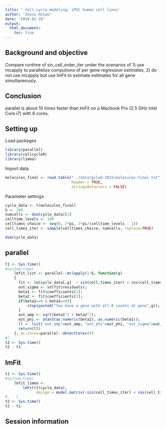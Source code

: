```yaml
---
title: ' Cell-cycle modeling: iPSC human cell lines'
author: "Joyce Hsiao"
date: "2016-01-28"
output: 
  html_document:
    toc: true
---
```



## Background and objective

Compare runtime of sin_cell_order_iter under the scenarios of 1) use mcapply to parallelize computions of per gene regression estimates, 2) do not use mcapply but use lmFit to estimate estimates for all gene simultaneously.


## Conclusion

parallel is about 10 times faster than lmFit on a Macbook Pro (2.5 GHz Intel Core i7) with 8 cores.


## Setting up

Load packages

```r
library(parallel)
library(cellcycleR)
library(limma)
```

Import data 

```r
molecules_final <- read.table("../data/gilad-2015/molecules-final.txt",
                              header = TRUE,
                              stringsAsFactors = FALSE)
```

Parameter settings.

```r
cycle_data <- t(molecules_final)
G <- 100
numcells <- dim(cycle_data)[1]
celltime_levels <- 100
celltimes_choice <- seq(0, 2*pi, 2*pi/(celltime_levels - 1))
cell_times_iter <- sample(celltimes_choice, numcells, replace=TRUE)

dim(cycle_data)
```


## parallel 

```r
t1 <- Sys.time()
#system.time( 
    lmfit_list <- parallel::mclapply(1:G, function(g)
    {
      fit <- lm(cycle_data[,g]  ~ sin(cell_times_iter) + cos(cell_times_iter) -1);
      out_sigma <- sd(fit$residuals);
      beta1 <- fit$coefficients[1];
      beta2 <- fit$coefficients[2];
      if(beta1==0 & beta2==0){
          stop(paste0("You have a gene with all 0 counts at gene",g));
      }
      out_amp <- sqrt(beta1^2 + beta2^2);
      out_phi <- atan3(as.numeric(beta2), as.numeric(beta1));
      ll <- list("out_amp"=out_amp, "out_phi"=out_phi, "out_sigma"=out_sigma)
      return(ll)
    }, mc.cores=parallel::detectCores())
#)
t2 <- Sys.time()
t2 - t1
```


## lmFit

```r
t1 <- Sys.time()
#system.time( 
    lmfit_limma <- 
        lmFit(t(cycle_data),
              design = model.matrix(~sin(cell_times_iter) + cos(cell_times_iter) -1))
#    )
t2 <- Sys.time()
t2 - t1

```



## Session information